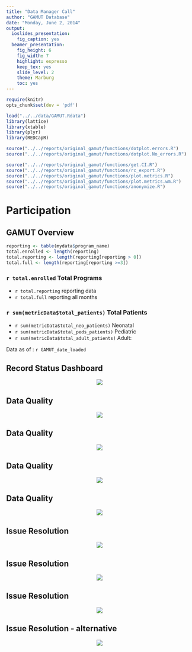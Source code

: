 ```yaml
---
title: "Data Manager Call"
author: "GAMUT Database"
date: "Monday, June 2, 2014"
output:
  ioslides_presentation:
    fig_caption: yes
  beamer_presentation:
    fig_height: 6
    fig_width: 7
    highlight: espresso
    keep_tex: yes
    slide_level: 2
    theme: Marburg
    toc: yes
---
```



```r
require(knitr)
opts_chunk$set(dev = 'pdf')
```


```r
load("../../data/GAMUT.Rdata")
library(lattice)
library(xtable)
library(plyr)
library(REDCapR)

source("../../reports/original_gamut/functions/dotplot.errors.R")
source("../../reports/original_gamut/functions/dotplot.No_errors.R")

source("../../reports/original_gamut/functions/get.CI.R")
source("../../reports/original_gamut/functions/rc_export.R")
source("../../reports/original_gamut/functions/plot.metrics.R")
source("../../reports/original_gamut/functions/plot.metrics.wm.R")
source("../../reports/original_gamut/functions/anonymize.R")


```


# Participation
## GAMUT Overview
```r
reporting <- table(mydata$program_name)
total.enrolled <- length(reporting)
total.reporting <- length(reporting[reporting > 0])
total.full <- length(reporting[reporting >=3])

```  

### `r total.enrolled` Total Programs   
 
 - `r total.reporting` reporting data   
 - `r total.full` reporting all months 

### `r sum(metricData$total_patients)` Total Patients   

 - `r sum(metricData$total_neo_patients)` Neonatal   
 - `r sum(metricData$total_peds_patients)` Pediatric  
 - `r sum(metricData$total_adult_patients)` Adult:  

 


Data as of  : `r GAMUT_date_loaded`


## Record Status Dashboard
<div style="text-align:center" markdown="1">

![](C:\Users\Rollie\Documents\AMPA\Projects\GAMUT\presentations\Data_manager_call_2014_06_02\figures\record_status_dashboard.png)

</div>



## Data Quality 

<div style="text-align:center" markdown="1">

![](.\figures\data_quality\data_quality_1.png)

</div>



## Data Quality

<div style="text-align:center" markdown="1">

![](.\figures\data_quality\data_quality_2.png)

</div>


## Data Quality

<div style="text-align:center" markdown="1">

![](.\figures\data_quality\data_quality_3.png)

</div>



## Data Quality

<div style="text-align:center" markdown="1">

![](.\figures\data_quality\data_quality_4.png)

</div>



## Issue Resolution

<div style="text-align:center" markdown="1">

![](.\figures\resolve_issues\resolve_issues_1.png)

</div>


## Issue Resolution

<div style="text-align:center" markdown="1">

![](.\figures\resolve_issues\resolve_issues_1a.png)

</div>


## Issue Resolution

<div style="text-align:center" markdown="1">

![](.\figures\resolve_issues\resolve_issues_2.png)

</div>


## Issue Resolution - alternative

<div style="text-align:center" markdown="1">

![](.\figures\resolve_issues\resolve_issues_10.png)

</div>



